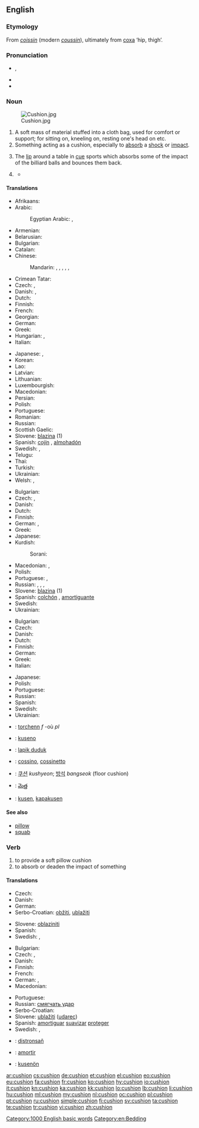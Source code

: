 ==English==
{{rfc-auto}}
{{wikipedia}}

===Etymology===
From {{etyl|fro}} ''[[coissin]]'' (modern ''[[coussin]]''), ultimately from {{etyl|la}} [[coxa]] ‘hip, thigh’.

===Pronunciation===
* {{IPA|/ˈkʊʃən/}}, {{X-SAMPA|/"kUS@n/}}
* {{audio|en-us-cushion.ogg|Audio (US)}}
* {{rhymes|ʊʃən}}

===Noun===
{{en-noun}}
[[Image:Cushion.jpg|right|thumb]]

# A soft mass of material stuffed into a cloth bag, used for comfort or support; for sitting on, kneeling on, resting one's head on etc.
# Something acting as a cushion, especially to [[absorb]] a [[shock]] or [[impact]].
# {{context|sports|billiards|snooker|pool}} The [[lip]] around a table in [[cue]] sports which absorbs some of the impact of the billiard balls and bounces them back.
# {{figuratively}} {{rfdef|lang=en}}
#* {{quote-news
|year=2011
|date=November 3
|author=Arindam Rej
|title=Fulham   4 - 1   Wisla Krakow
|work=BBC Sport
|url=http://news.bbc.co.uk/sport2/hi/football/europe/15473004.stm
|page=
|passage=Wisla made a bright start to the second half and Fulham keeper Mark Schwarzer was twice called into action, first saving Gervasio Nunez's deflected 20-yard effort and then smothering Gargula's free-kick.<br>But Fulham soon had the '''cushion''' of a third goal after more outstanding build-up play.}}

====Translations====
{{trans-top|soft material in cloth bag}}
* Afrikaans: {{t-|af|kussing|xs=Afrikaans}}
* Arabic: {{t-|ar|وسادة|f|tr=wesada|sc=Arab}}
*: Egyptian Arabic: {{tø|arz|خدادية|tr=xoddadéyya|f}}, {{tø|arz|مخدة|f|tr=maxada|sc=Arab}}
* Armenian: {{t-|hy|բարձ|tr=barj}}
* Belarusian: {{t-|be|падушка|f|tr=padúška|sc=Cyrl}}
* Bulgarian: {{t-|bg|възглавница|f|tr=vǎzglavnica}}
* Catalan: {{t-|ca|coixí|m}}
* Chinese:
*: Mandarin: {{t|zh|墊子|sc=Hani}}, {{t|zh|垫子|tr=diànzi|sc=Hani}}, {{t|zh|軟墊|sc=Hani}}, {{t|zh|软垫|tr=ruǎndiàn|sc=Hani}}, {{t|zh|靠墊|sc=Hani}}, {{t|zh|靠垫|tr=kàodiàn|sc=Hani}}
* Crimean Tatar: {{tø|crh|minder|xs=Crimean Tatar}}
* Czech: {{t-|cs|polštářek|m}}, {{t-|cs|poduška|f}}
* Danish: {{t+|da|pude|c}}, {{t-|da|hynde|c}}
* Dutch: {{t+|nl|kussen|n}}
* Finnish: {{t+|fi|tyyny}}
* French: {{t+|fr|coussin|m}}
* Georgian: {{t-|ka|ბალიში|tr=bališi|sc=Geor}}
* German: {{t+|de|Kissen|n}}
* Greek: {{t+|el|μαξιλάρι|n|tr=maxilári}}
* Hungarian: {{t+|hu|párna}}, {{t-|hu|vánkos}}
* Italian: {{t+|it|cuscino|m}}
{{trans-mid}}
* Japanese: {{t-|ja|座布団|tr=ざぶとん, zabuton|sc=Jpan}}, {{t+|ja|クッション|tr=kusshon|sc=Jpan}}
* Korean: {{t+|ko|쿠션|tr=kusyeon|sc=Hang}}
* Lao: {{t+|lo|ເບາະ|tr=bö'|sc=Laoo}}
* Latvian: {{t-|lv|spilvens|m|xs=Latvian}}
* Lithuanian: {{t-|lt|pagalvė|f|xs=Lithuanian}}
* Luxembourgish: {{t+|lb|Këssen|n}}
* Macedonian: {{t-|mk|перниче|n|tr=pérniče}}
* Persian: {{t+|fa|مخده|tr=maxaddah|sc=fa-Arab}}
* Polish: {{t+|pl|poduszka|f}}
* Portuguese: {{t+|pt|almofada|f}}
* Romanian: {{t-|ro|pernă|f}}
* Russian: {{t+|ru|подушка|f|tr=podúška|sc=Cyrl}}
* Scottish Gaelic: {{t-|gd|pillean|m|xs=Scottish Gaelic}}
* Slovene: [[blazina]] {{f}} (1)
* Spanish: [[cojín]] {{m}}, [[almohadón]] {{m}}
* Swedish: {{t+|sv|dyna|c}}, {{t+|sv|kudde|c}}
* Telugu: {{t+|te|దిండు}}
* Thai: {{t-|th|เบาะ|tr=bòr|sc=Thai}}
* Turkish: {{t+|tr|yastık}}
* Ukrainian: {{t-|uk|подушка|f|tr=podúška|xs=Ukrainian}}
* Welsh: {{t-|cy|clustog|m|xs=Welsh}},  {{t-|cy|clustogau|m|p|xs=Welsh}}
{{trans-bottom}}

{{trans-top|absorbent or protective item}}
* Bulgarian: {{t-|bg|буфер|m|tr=búfer}}
* Czech: {{t+|cs|polštář|m}}, {{t-|cs|nárazník|m}}
* Danish: {{t-|da|bande|c}}
* Dutch: {{t+|nl|kussen|n}}
* Finnish: {{t-|fi|pehmuste}}
* German: {{t+|de|Puffer|n}}, {{t-|de|Polster|n}}
* Greek: {{t+|el|στρώμα|n|tr=stróma}}
* Japanese: {{t+|ja|クッション|tr=kusshon|sc=Jpan}}
* Kurdish:
*: Sorani: {{t|ku|بالیف|tr=balif|sc=ku-Arab}}
{{trans-mid}}
* Macedonian: {{t-|mk|подлога|f|tr=pódloga}},  {{t-|mk|легло|n|tr=léglo}}
* Polish: {{t+|pl|poduszka|f}}
* Portuguese: {{t+|pt|amortecedor|m}}, {{t+|pt|almofada|f}}
* Russian: {{t+|ru|амортизатор|m|tr=amortizátor}}, {{t+|ru|подушка|f|tr=podúška|sc=Cyrl}}, {{t+|ru|прокладка|f|tr=prokládka}}, {{t+|ru|буфер|m|tr=búfer|sc=Cyrl}}
* Slovene: [[blazina]] {{f}} (1)
* Spanish: [[colchón]] {{m}}, [[amortiguante]] {{m}}
* Swedish: {{t+|sv|kudde|c}}
* Ukrainian: {{t+|uk|буфер|m|tr=búfer|xs=Ukrainian}}
{{trans-bottom}}

{{trans-top|in cue sports}}
* Bulgarian: {{t+|bg|борд|m|tr=bord}}
* Czech: {{t-|cs|mantinel|m}}
* Danish: {{t-|da|bande|c}}
* Dutch: {{t+|nl|band}}
* Finnish: {{t+|fi|valli}}
* German: {{t+|de|Bande|f}}
* Greek: {{t+|el|σπόντα|f|tr=spónta}}
* Italian: {{t+|it|sponda|f}}
{{trans-mid}}
* Japanese: {{t+|ja|クッション|tr=kusshon|sc=Jpan}}
* Polish: {{t+|pl|banda|f}}
* Portuguese: {{t+|pt|tabela|f}}
* Russian: {{t+|ru|борт|m|tr=bort}}
* Spanish: {{t+|es|banda|f}}
* Swedish: {{t-|sv|vall|c}}
* Ukrainian: {{t+|uk|борт|m|tr=bort|xs=Ukrainian}}
{{trans-bottom}}

{{checktrans-top}}
* {{ttbc|br}}: [[torchenn]] ''f'' -où ''pl''
* {{ttbc|eo}}: [[kuseno]]
* {{ttbc|id}}: [[lapik duduk]]
{{trans-mid}}
* {{ttbc|ia}}: [[cossino]], [[cossinetto]]
* {{ttbc|ko}}: [[쿠션]] ''kushyeon''; [[방석]] ''bangseok'' (floor cushion)
* {{ttbc|te}}: [[మెత్త]]
* {{ttbc|vo}}: [[kusen]], [[kapakusen]]
{{trans-bottom}}

====See also====
* [[pillow]]
* [[squab]]

===Verb===
{{en-verb}}

# to provide a soft pillow cushion
# to absorb or deaden the impact of something

====Translations====
{{trans-top|provide cushion}}
* Czech: {{t-|cs|vypoltářovat}}
* Danish: {{t-|da|polstre}}
* German: {{t-|de|polstern}}
* Serbo-Croatian: [[obžiti]], [[ublažiti]]
{{trans-mid}}
* Slovene: [[oblaziniti]]
* Spanish: {{t+|es|amortiguar}}
* Swedish: {{t+|sv|stoppa}}, {{t-|sv|madrassera}}
{{trans-bottom}}

{{trans-top|absorb impact}}
* Bulgarian: {{t+|bg|омекотявам|tr=omekotyávam}}
* Czech: {{t-|cs|ztlumit}}, {{t-|cs|zmírnit}}
* Danish: {{t-|da|afbøde}}
* Finnish: {{t-|fi|pehmentää}}
* French: {{t+|fr|amortir}}
* German: {{t-|de|abdämpfen}}, {{t+|de|abfedern}}
* Macedonian: {{t-|mk|ублажува|tr=ublážuva}}
{{trans-mid}}
* Portuguese: {{t+|pt|amortecer}}
* Russian: [[смягчать удар]]
* Serbo-Croatian: {{t|sh|ublažiti}}
* Slovene: [[ublažiti]] ([[udarec]])
* Spanish: [[amortiguar]] [[suavizar]] [[proteger]]
* Swedish: {{t+|sv|dämpa}}, {{t+|sv|mildra}}
{{trans-bottom}}

{{checktrans-top}}
* {{ttbc|br}}: [[distronsañ]]
* {{ttbc|ia}}: [[amortir]]
* {{ttbc|vo}}: [[kusenön]]
{{trans-bottom}}

[[Category:1000 English basic words]]
[[Category:en:Bedding]]

[[ar:cushion]]
[[cs:cushion]]
[[de:cushion]]
[[et:cushion]]
[[el:cushion]]
[[eo:cushion]]
[[eu:cushion]]
[[fa:cushion]]
[[fr:cushion]]
[[ko:cushion]]
[[hy:cushion]]
[[io:cushion]]
[[it:cushion]]
[[kn:cushion]]
[[ka:cushion]]
[[kk:cushion]]
[[lo:cushion]]
[[lb:cushion]]
[[li:cushion]]
[[hu:cushion]]
[[ml:cushion]]
[[my:cushion]]
[[nl:cushion]]
[[oc:cushion]]
[[pl:cushion]]
[[pt:cushion]]
[[ru:cushion]]
[[simple:cushion]]
[[fi:cushion]]
[[sv:cushion]]
[[ta:cushion]]
[[te:cushion]]
[[tr:cushion]]
[[vi:cushion]]
[[zh:cushion]]